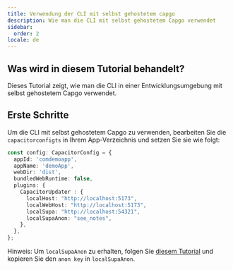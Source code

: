 ```yaml
---
title: Verwendung der CLI mit selbst gehostetem capgo
description: Wie man die CLI mit selbst gehostetem Capgo verwendet
sidebar:
  order: 2
locale: de
---
```


## Was wird in diesem Tutorial behandelt?

Dieses Tutorial zeigt, wie man die CLI in einer Entwicklungsumgebung mit selbst gehostetem Capgo verwendet.

## Erste Schritte

Um die CLI mit selbst gehostetem Capgo zu verwenden, bearbeiten Sie die `capacitorconfigts` in Ihrem App-Verzeichnis und setzen Sie sie wie folgt:

```ts
const config: CapacitorConfig = {
  appId: 'comdemoapp',
  appName: 'demoApp',
  webDir: 'dist',
  bundledWebRuntime: false,
  plugins: {
    CapacitorUpdater : {
      localHost: "http://localhost:5173",
      localWebHost: "http://localhost:5173",
      localSupa: "http://localhost:54321",
      localSupaAnon: "see_notes",
    },
  },
};
```

Hinweis: Um `localSupaAnon` zu erhalten, folgen Sie [diesem Tutorial](/docs/plugin/self-hosted/local-dev/getting-started/) und kopieren Sie den `anon key` in `localSupaAnon`.